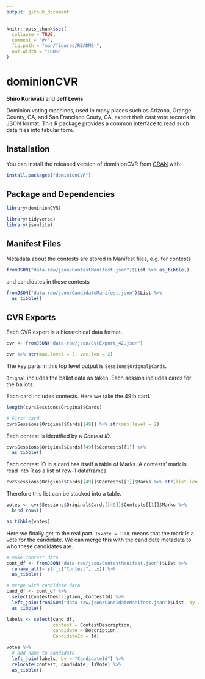 ```yaml
---
output: github_document
---
```


<!-- README.md is generated from README.Rmd. Please edit that file -->

```r
knitr::opts_chunk$set(
  collapse = TRUE,
  comment = "#>",
  fig.path = "man/figures/README-",
  out.width = "100%"
)
```

# dominionCVR

**Shiro Kuriwaki** and **Jeff Lewis**

<!-- badges: start -->
<!-- badges: end -->

Dominion voting machines, used in many places such as Arizona, Orange County, CA, and San Francisco Couty, CA, export their cast vote records in JSON format. This R package provides a common interface to read such data files into tabular form. 
 
 
## Installation

You can install the released version of dominionCVR from [CRAN](https://CRAN.R-project.org) with:

``` r
install.packages("dominionCVR")
```

## Package and Dependencies

```r
library(dominionCVR)
```


```r
library(tidyverse)
library(jsonlite)
```


## Manifest Files

Metadata about the contests are stored in Manifest files, e.g. for contests


```r
fromJSON("data-raw/json/ContestManifest.json")$List %>% as_tibble()
```

and candidates in those contests

```r
fromJSON("data-raw/json/CandidateManifest.json")$List %>% 
  as_tibble()
```


## CVR Exports

Each CVR export is a hierarchical data format. 

```r
cvr <- fromJSON("data-raw/json/CvrExport_42.json") 

cvr %>% str(max.level = 3, vec.len = 2)
```


The key parts in this top level output is `Sessions$Orignal$Cards`. 

`Orignal` includes the ballot data as taken. Each session includes cards for the ballots.

Each card includes contests. Here we take the 49th card.

```r
length(cvr$Sessions$Original$Cards)

# First card
cvr$Sessions$Original$Cards[[49]] %>% str(max.level = 2)
```


Each contest is identified by a _Contest ID_.    

```r
cvr$Sessions$Original$Cards[[49]]$Contests[[1]] %>% 
  as_tibble()
```

Each contest ID in a card has itself a table of Marks. A contests' mark is read into R as a list of row-1 dataframes. 

```r
cvr$Sessions$Original$Cards[[49]]$Contests[[1]]$Marks %>% str(list.len = 2)
```

Therefore this list can be stacked into a table. 


```r
votes <- cvr$Sessions$Original$Cards[[49]]$Contests[[1]]$Marks %>% 
  bind_rows()

as_tibble(votes)
```


Here we finally get to the real part. `IsVote = TRUE`  means that the mark is a vote for the candidate. We can merge this with the candidate metadata to who these candidates are. 




```r
# make contest data
cont_df <- fromJSON("data-raw/json/ContestManifest.json")$List %>% 
  rename_all(~ str_c("Contest", .x)) %>% 
  as_tibble()

# merge with candidate data
cand_df <- cont_df %>% 
  select(ContestDescription, ContestId) %>% 
  left_join(fromJSON("data-raw/json/CandidateManifest.json")$List, by = "ContestId") %>% 
  as_tibble()
```


```r
labels <- select(cand_df, 
                 contest = ContestDescription, 
                 candidate = Description, 
                 CandidateId = Id)

votes %>% 
  # add name to candidate
  left_join(labels, by = "CandidateId") %>% 
  relocate(contest, candidate, IsVote) %>% 
  as_tibble()
```


